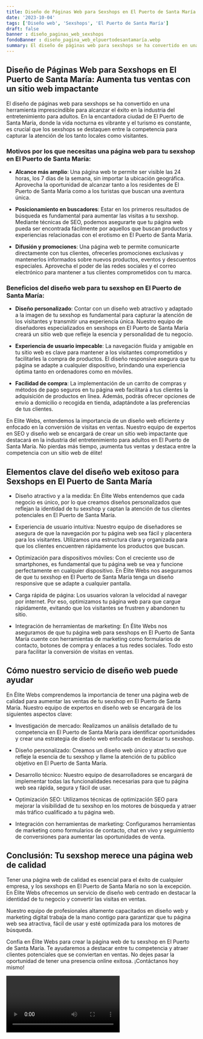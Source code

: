 ```yaml
---
title: Diseño de Páginas Web para Sexshops en El Puerto de Santa María
date: '2023-10-04'
tags: ['Diseño web', 'Sexshops', 'El Puerto de Santa María']
draft: false
banner : diseño_paginas_web_sexshops
fondoBanner : diseño_pagina_web_elpuertodesantamaría.webp
summary: El diseño de páginas web para sexshops se ha convertido en una herramienta imprescindible para alcanzar el éxito en la industria del entretenimiento para adultos. En la encantadora ciudad de El Puerto de Santa María, donde la vida nocturna es vibrante y el turismo es constante, es crucial que los sexshops se destaquen entre la competencia para capturar la atención de los tanto locales como visitantes.
---
```


## Diseño de Páginas Web para Sexshops en El Puerto de Santa María: Aumenta tus ventas con un sitio web impactante

El diseño de páginas web para sexshops se ha convertido en una herramienta imprescindible para alcanzar el éxito en la industria del entretenimiento para adultos. En la encantadora ciudad de El Puerto de Santa María, donde la vida nocturna es vibrante y el turismo es constante, es crucial que los sexshops se destaquen entre la competencia para capturar la atención de los tanto locales como visitantes.

### Motivos por los que necesitas una página web para tu sexshop en El Puerto de Santa María:

- **Alcance más amplio**: Una página web te permite ser visible las 24 horas, los 7 días de la semana, sin importar la ubicación geográfica. Aprovecha la oportunidad de alcanzar tanto a los residentes de El Puerto de Santa María como a los turistas que buscan una aventura única.

- **Posicionamiento en buscadores**: Estar en los primeros resultados de búsqueda es fundamental para aumentar las visitas a tu sexshop. Mediante técnicas de SEO, podemos asegurarte que tu página web pueda ser encontrada fácilmente por aquellos que buscan productos y experiencias relacionadas con el erotismo en El Puerto de Santa María.

- **Difusión y promociones**: Una página web te permite comunicarte directamente con tus clientes, ofrecerles promociones exclusivas y mantenerlos informados sobre nuevos productos, eventos y descuentos especiales. Aprovecha el poder de las redes sociales y el correo electrónico para mantener a tus clientes comprometidos con tu marca.

### Beneficios del diseño web para tu sexshop en El Puerto de Santa María:

- **Diseño personalizado**: Contar con un diseño web atractivo y adaptado a la imagen de tu sexshop es fundamental para capturar la atención de los visitantes y transmitir una experiencia única. Nuestro equipo de diseñadores especializados en sexshops en El Puerto de Santa María creará un sitio web que refleje la esencia y personalidad de tu negocio.

- **Experiencia de usuario impecable**: La navegación fluida y amigable en tu sitio web es clave para mantener a los visitantes comprometidos y facilitarles la compra de productos. El diseño responsive asegura que tu página se adapte a cualquier dispositivo, brindando una experiencia óptima tanto en ordenadores como en móviles.

- **Facilidad de compra**: La implementación de un carrito de compras y métodos de pago seguros en tu página web facilitará a tus clientes la adquisición de productos en línea. Además, podrás ofrecer opciones de envío a domicilio o recogida en tienda, adaptándote a las preferencias de tus clientes.

En Elite Webs, entendemos la importancia de un diseño web eficiente y enfocado en la conversión de visitas en ventas. Nuestro equipo de expertos en SEO y diseño web se encargará de crear un sitio web impactante que destacará en la industria del entretenimiento para adultos en El Puerto de Santa María. No pierdas más tiempo, ¡aumenta tus ventas y destaca entre la competencia con un sitio web de élite!

<GifSeo />

<Cta />

## Elementos clave del diseño web exitoso para Sexshops en El Puerto de Santa María

- Diseño atractivo y a la medida: En Élite Webs entendemos que cada negocio es único, por lo que creamos diseños personalizados que reflejan la identidad de tu sexshop y captan la atención de tus clientes potenciales en El Puerto de Santa María.

- Experiencia de usuario intuitiva: Nuestro equipo de diseñadores se asegura de que la navegación por tu página web sea fácil y placentera para los visitantes. Utilizamos una estructura clara y organizada para que los clientes encuentren rápidamente los productos que buscan.

- Optimización para dispositivos móviles: Con el creciente uso de smartphones, es fundamental que tu página web se vea y funcione perfectamente en cualquier dispositivo. En Élite Webs nos aseguramos de que tu sexshop en El Puerto de Santa María tenga un diseño responsive que se adapte a cualquier pantalla.

- Carga rápida de página: Los usuarios valoran la velocidad al navegar por internet. Por eso, optimizamos tu página web para que cargue rápidamente, evitando que los visitantes se frustren y abandonen tu sitio.

- Integración de herramientas de marketing: En Élite Webs nos aseguramos de que tu página web para sexshops en El Puerto de Santa María cuente con herramientas de marketing como formularios de contacto, botones de compra y enlaces a tus redes sociales. Todo esto para facilitar la conversión de visitas en ventas.

## Cómo nuestro servicio de diseño web puede ayudar

En Élite Webs comprendemos la importancia de tener una página web de calidad para aumentar las ventas de tu sexshop en El Puerto de Santa María. Nuestro equipo de expertos en diseño web se encargará de los siguientes aspectos clave:

- Investigación de mercado: Realizamos un análisis detallado de tu competencia en El Puerto de Santa María para identificar oportunidades y crear una estrategia de diseño web enfocada en destacar tu sexshop.

- Diseño personalizado: Creamos un diseño web único y atractivo que refleje la esencia de tu sexshop y llame la atención de tu público objetivo en El Puerto de Santa María.

- Desarrollo técnico: Nuestro equipo de desarrolladores se encargará de implementar todas las funcionalidades necesarias para que tu página web sea rápida, segura y fácil de usar.

- Optimización SEO: Utilizamos técnicas de optimización SEO para mejorar la visibilidad de tu sexshop en los motores de búsqueda y atraer más tráfico cualificado a tu página web.

- Integración con herramientas de marketing: Configuramos herramientas de marketing como formularios de contacto, chat en vivo y seguimiento de conversiones para aumentar las oportunidades de venta.

## Conclusión: Tu sexshop merece una página web de calidad

Tener una página web de calidad es esencial para el éxito de cualquier empresa, y los sexshops en El Puerto de Santa María no son la excepción. En Élite Webs ofrecemos un servicio de diseño web centrado en destacar la identidad de tu negocio y convertir las visitas en ventas.

Nuestro equipo de profesionales altamente capacitados en diseño web y marketing digital trabaja de la mano contigo para garantizar que tu página web sea atractiva, fácil de usar y esté optimizada para los motores de búsqueda.

Confía en Élite Webs para crear la página web de tu sexshop en El Puerto de Santa María. Te ayudaremos a destacar entre tu competencia y atraer clientes potenciales que se conviertan en ventas. No dejes pasar la oportunidad de tener una presencia online exitosa. ¡Contáctanos hoy mismo!

<Video />

<CtaBot job='Sexshops' city='El Puerto de Santa María'/>

<Gmaps query='El Puerto de Santa María+españa+maps' />